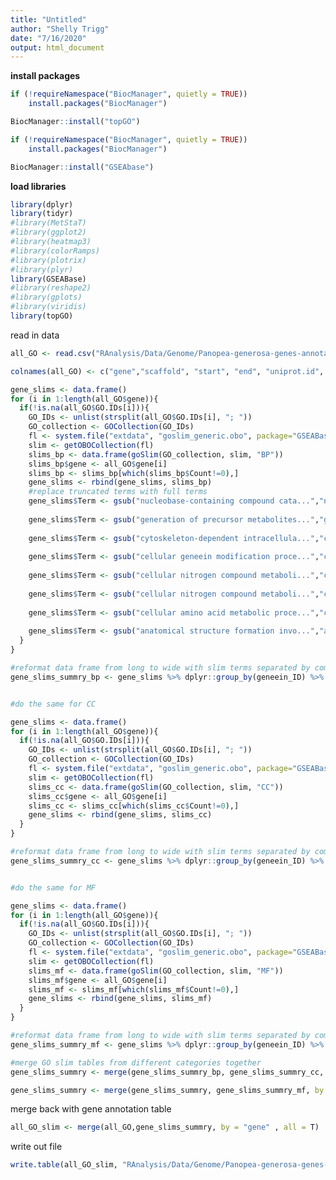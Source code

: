 ```yaml
---
title: "Untitled"
author: "Shelly Trigg"
date: "7/16/2020"
output: html_document
---
```


**install packages**
```r
if (!requireNamespace("BiocManager", quietly = TRUE))
    install.packages("BiocManager")

BiocManager::install("topGO")

if (!requireNamespace("BiocManager", quietly = TRUE))
    install.packages("BiocManager")

BiocManager::install("GSEAbase")
```


**load libraries**
```r
library(dplyr)
library(tidyr)
#library(MetStaT)
#library(ggplot2)
#library(heatmap3)
#library(colorRamps)
#library(plotrix)
#library(plyr)
library(GSEABase)
#library(reshape2)
#library(gplots)
#library(viridis)
library(topGO)
```


read in data
```r

all_GO <- read.csv("RAnalysis/Data/Genome/Panopea-generosa-genes-annotations.tab", header=FALSE, sep="\t", na.string="NA", stringsAsFactors = F, skip=0)

colnames(all_GO) <- c("gene","scaffold", "start", "end", "uniprot.id", "uniprot_taxa.id", "Uniprot.Name", "GO.IDs", "GO.Descript")
```



```r
gene_slims <- data.frame()
for (i in 1:length(all_GO$gene)){
  if(!is.na(all_GO$GO.IDs[i])){
    GO_IDs <- unlist(strsplit(all_GO$GO.IDs[i], "; "))
    GO_collection <- GOCollection(GO_IDs)
    fl <- system.file("extdata", "goslim_generic.obo", package="GSEABase")
    slim <- getOBOCollection(fl)
    slims_bp <- data.frame(goSlim(GO_collection, slim, "BP"))
    slims_bp$gene <- all_GO$gene[i]
    slims_bp <- slims_bp[which(slims_bp$Count!=0),]
    gene_slims <- rbind(gene_slims, slims_bp)
    #replace truncated terms with full terms
    gene_slims$Term <- gsub("nucleobase-containing compound cata...","nucleobase-containing compound catabolic process", gene_slims$Term)
    
    gene_slims$Term <- gsub("generation of precursor metabolites...","generation of precursor metabolites and energy", gene_slims$Term)
    
    gene_slims$Term <- gsub("cytoskeleton-dependent intracellula...","cytoskeleton-dependent intracellular transport", gene_slims$Term)
    
    gene_slims$Term <- gsub("cellular geneein modification proce...","cellular geneein modification process", gene_slims$Term)
    
    gene_slims$Term <- gsub("cellular nitrogen compound metaboli...","cellular nitrogen compound metabolic process", gene_slims$Term)
    
    gene_slims$Term <- gsub("cellular nitrogen compound metaboli...","cellular nitrogen compound metabolic p", gene_slims$Term)
    
    gene_slims$Term <- gsub("cellular amino acid metabolic proce...","cellular amino acid metabolic process", gene_slims$Term)
    
    gene_slims$Term <- gsub("anatomical structure formation invo...","anatomical structure formation involved in morphogenesis", gene_slims$Term)
  }
}

#reformat data frame from long to wide with slim terms separated by commas
gene_slims_summry_bp <- gene_slims %>% dplyr::group_by(geneein_ID) %>% dplyr::summarise(GO_slim_BP = toString(Term)) 


#do the same for CC

gene_slims <- data.frame()
for (i in 1:length(all_GO$gene)){
  if(!is.na(all_GO$GO.IDs[i])){
    GO_IDs <- unlist(strsplit(all_GO$GO.IDs[i], "; "))
    GO_collection <- GOCollection(GO_IDs)
    fl <- system.file("extdata", "goslim_generic.obo", package="GSEABase")
    slim <- getOBOCollection(fl)
    slims_cc <- data.frame(goSlim(GO_collection, slim, "CC"))
    slims_cc$gene <- all_GO$gene[i]
    slims_cc <- slims_cc[which(slims_cc$Count!=0),]
    gene_slims <- rbind(gene_slims, slims_cc)
  }
}

#reformat data frame from long to wide with slim terms separated by commas
gene_slims_summry_cc <- gene_slims %>% dplyr::group_by(geneein_ID) %>% dplyr::summarise(GO_slim_CC = toString(Term)) 


#do the same for MF

gene_slims <- data.frame()
for (i in 1:length(all_GO$gene)){
  if(!is.na(all_GO$GO.IDs[i])){
    GO_IDs <- unlist(strsplit(all_GO$GO.IDs[i], "; "))
    GO_collection <- GOCollection(GO_IDs)
    fl <- system.file("extdata", "goslim_generic.obo", package="GSEABase")
    slim <- getOBOCollection(fl)
    slims_mf <- data.frame(goSlim(GO_collection, slim, "MF"))
    slims_mf$gene <- all_GO$gene[i]
    slims_mf <- slims_mf[which(slims_mf$Count!=0),]
    gene_slims <- rbind(gene_slims, slims_mf)
  }
}

#reformat data frame from long to wide with slim terms separated by commas
gene_slims_summry_mf <- gene_slims %>% dplyr::group_by(geneein_ID) %>% dplyr::summarise(GO_slim_MF = toString(Term)) 

#merge GO slim tables from different categories together
gene_slims_summry <- merge(gene_slims_summry_bp, gene_slims_summry_cc, by = "gene", all = T)

gene_slims_summry <- merge(gene_slims_summry, gene_slims_summry_mf, by = "gene", all = T)

```

merge back with gene annotation table
```r
all_GO_slim <- merge(all_GO,gene_slims_summry, by = "gene" , all = T)
```


write out file
```r
write.table(all_GO_slim, "RAnalysis/Data/Genome/Panopea-generosa-genes-annotations.slims.tab", sep = "\t", quote = F, row.names = F)
```